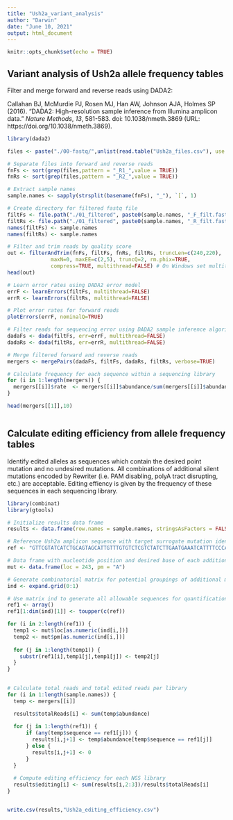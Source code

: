 ---
title: "Ush2a_variant_analysis"
author: "Darwin"
date: "June 10, 2021"
output: html_document
---

```{r setup, include=FALSE}
knitr::opts_chunk$set(echo = TRUE)
```

## Variant analysis of Ush2a allele frequency tables

Filter and merge forward and reverse reads using DADA2:

Callahan BJ, McMurdie PJ, Rosen MJ, Han AW, Johnson AJA, Holmes SP (2016). “DADA2: High-resolution sample inference from Illumina
amplicon data.” _Nature Methods_, *13*, 581-583. doi: 10.1038/nmeth.3869 (URL: https://doi.org/10.1038/nmeth.3869).


```{r dada2}

library(dada2)

files <- paste("./00-fastq/",unlist(read.table("Ush2a_files.csv"), use.names = FALSE), sep = "")

# Separate files into forward and reverse reads
fnFs <- sort(grep(files,pattern = "_R1_",value = TRUE))
fnRs <- sort(grep(files,pattern = "_R2_",value = TRUE))

# Extract sample names
sample.names <- sapply(strsplit(basename(fnFs), "_"), `[`, 1)

# Create directory for filtered fastq file
filtFs <- file.path("./01_filtered", paste0(sample.names, "_F_filt.fastq.gz"))
filtRs <- file.path("./01_filtered", paste0(sample.names, "_R_filt.fastq.gz"))
names(filtFs) <- sample.names
names(filtRs) <- sample.names

# Filter and trim reads by quality score
out <- filterAndTrim(fnFs, filtFs, fnRs, filtRs, truncLen=c(240,220),
              maxN=0, maxEE=c(2,5), truncQ=2, rm.phix=TRUE,
              compress=TRUE, multithread=FALSE) # On Windows set multithread=FALSE
head(out)

# Learn error rates using DADA2 error model
errF <- learnErrors(filtFs, multithread=FALSE)
errR <- learnErrors(filtRs, multithread=FALSE)

# Plot error rates for forward reads
plotErrors(errF, nominalQ=TRUE)

# Filter reads for sequencing error using DADA2 sample inference algorithm
dadaFs <- dada(filtFs, err=errF, multithread=FALSE)
dadaRs <- dada(filtRs, err=errR, multithread=FALSE)

# Merge filtered forward and reverse reads
mergers <- mergePairs(dadaFs, filtFs, dadaRs, filtRs, verbose=TRUE)

# Calculate frequency for each sequence within a sequencing library
for (i in 1:length(mergers)) {
  mergers[[i]]$rate  <- mergers[[i]]$abundance/sum(mergers[[i]]$abundance)
}

head(mergers[[1]],10)



```


## Calculate editing efficiency from allele frequency tables

Identify edited alleles as sequences which contain the desired point mutation and no undesired mutations. All combinations of additional silent mutations encoded by Rewriter (i.e. PAM disabling, polyA tract disrupting, etc.) are acceptable. Editing effiency is given by the frequency of these sequences in each sequencing library.


```{r analysis}

library(combinat)
library(gtools)

# Initialize results data frame
results <- data.frame(row.names = sample.names, stringsAsFactors = FALSE)

# Reference Ush2a amplicon sequence with target surrogate mutation identified using lowercase letter
ref <- "GTTCGTATCATCTGCAGTAGCATTGTTTGTGTCTCGTCTATCTTGAATGAAATCATTTTCCCATCCTCACCTTTTAAATATATTTTATCTTTAGGGCTTAGGTGTGATCATTGCAATTTTGGATTTAAATTTCTCCGAAGCTTTAATGATGTTGGATGTGAGCCCTGCCAGTGTAACCTCCATGGCTCAGTGAACAAATTCTGCAATCCTCACTCTGGGCAGTGcGAGTGCAAAAAAGAAGCCAAAGGACTTCAGTGTGACACCTGCAGAGAAAACTTTTATGGGTTAGATGTCACCAATTGTAAGGCCTGTGACTGTGACACAGCTGGATCCCTCCCTGGGACTGTCTGTAATGCTAAGACAGGGCAGTGCATCTGCAAGCCCAATGTTGAAGGGAGACAGTGCAATAAATGTTTGGAGGGAAACTTCTACCTACGGCA"

# Data frame with nucleotide position and desired base of each additional Rewriter point mutation
mut <- data.frame(loc = 243, pm = "A")

# Generate combinatorial matrix for potential groupings of additional mutations
ind <- expand.grid(0:1)

# Use matrix ind to generate all allowable sequences for quantification of editing percent
ref1 <- array()
ref1[1:dim(ind)[1]] <- toupper(c(ref))

for (i in 2:length(ref1)) {
  temp1 <- mut$loc[as.numeric(ind[i,])]
  temp2 <- mut$pm[as.numeric(ind[i,])]
  
  for (j in 1:length(temp1)) {
    substr(ref1[i],temp1[j],temp1[j]) <- temp2[j]
  }
}
  

# Calculate total reads and total edited reads per library
for (i in 1:length(sample.names)) {
  temp <- mergers[[i]]

  results$totalReads[i] <- sum(temp$abundance)
  
  for (j in 1:length(ref1)) {
      if (any(temp$sequence == ref1[j])) {
        results[i,j+1] <- temp$abundance[temp$sequence == ref1[j]]
      } else {
        results[i,j+1] <- 0
      }
  }
  
  # Compute editing efficiency for each NGS library
  results$editing[i] <- sum(results[i,2:3])/results$totalReads[i]
}


write.csv(results,"Ush2a_editing_efficiency.csv")

```
